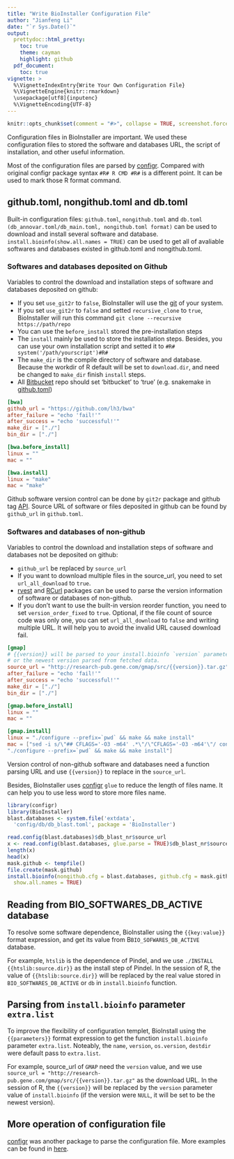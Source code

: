 ```yaml
---
title: "Write BioInstaller Configuration File"
author: "Jianfeng Li"
date: "`r Sys.Date()`"
output:
  prettydoc::html_pretty:
    toc: true
    theme: cayman
    highlight: github
  pdf_document:
    toc: true
vignette: >
  %\VignetteIndexEntry{Write Your Own Configuration File}
  %\VignetteEngine{knitr::rmarkdown}
  \usepackage[utf8]{inputenc}
  %\VignetteEncoding{UTF-8}
---
```


```r
knitr::opts_chunk$set(comment = "#>", collapse = TRUE, screenshot.force = FALSE)
```

Configuration files in BioInstaller are important. We used these configuration files to stored the software and databases URL, the script of installation, and other useful information.

Most of the configuration files are parsed by [configr](https://github.com/Miachol/configr). Compared with original configr package syntax `#R# R CMD #R#` is a different point. It can be used to mark those R format command.

## github.toml, nongithub.toml and db.toml

Built-in configuration files: `github.toml`, `nongithub.toml` and `db.toml (db_annovar.toml/db_main.toml, nongithub.toml format)` can be used to download and install several software and database. `install.bioinfo(show.all.names = TRUE)` can be used to get all of avaliable softwares and databases existed in github.toml and nongithub.toml.

### Softwares and databases deposited on Github 

Variables to control the download and installation steps of software and databases deposited on github:

- If you set `use_git2r` to `false`, BioInstaller will use the [git](https://en.wikipedia.org/wiki/Git) of your system.
- If you set `use_git2r` to `false` and setted `recursive_clone` to `true`, BioInstaller will run this command `git clone --recursive https://path/repo`
- You can use the `before_install` stored the pre-installation steps
- The `install` mainly be used to store the installation steps. Besides, you can use your own installation script and setted it to `#R# system('/path/yourscript')#R#`
- The `make_dir` is the compile directory of software and database. Because the workdir of R default will be set to `download.dir`, and need be changed to `make_dir` finish `install` steps.
- All [Bitbucket](https://bitbucket.org) repo should set 'bitbucket' to 'true' (e.g. snakemake in [github.toml](https://github.com/JhuangLab/BioInstaller/blob/master/inst/extdata/config/github/github.toml))

```toml
[bwa]
github_url = "https://github.com/lh3/bwa"
after_failure = "echo 'fail!'"
after_success = "echo 'successful!'"
make_dir = ["./"]
bin_dir = ["./"]

[bwa.before_install]
linux = ""
mac = ""

[bwa.install]
linux = "make"
mac = "make"
```

Github software version control can be done by `git2r` package and github tag [API](https://developer.github.com/v3). Source URL of software or files deposited in github can be found by `github_url` in `github.toml`.

### Softwares and databases of non-github

Variables to control the download and installation steps of software and databases not be deposited on github:

- `github_url` be replaced by `source_url`
- If you want to download multiple files in the source_url, you need to set `url_all_download` to `true`.
- [rvest](https://cran.r-project.org/package=rvest) and [RCurl](https://cran.r-project.org/package=RCurl) packages can be used to parse the version information of software or databases of non-github.
- If you don't want to use the built-in version reorder function, you need to set `version_order_fixed` to `true`. Optional, if the file count of source code was only one, you can set `url_all_download` to `false` and writing multiple URL. It will help you to avoid the invalid URL caused download fail.

```toml
[gmap]
# {{version}} will be parsed to your install.bioinfo `version` parameter
# or the newest version parsed from fetched data.
source_url = "http://research-pub.gene.com/gmap/src/{{version}}.tar.gz"
after_failure = "echo 'fail!'"
after_success = "echo 'successful!'"
make_dir = ["./"]
bin_dir = ["./"]

[gmap.before_install]
linux = ""
mac = ""

[gmap.install]
linux = "./configure --prefix=`pwd` && make && make install"
mac = ["sed -i s/\"## CFLAGS='-O3 -m64' .*\"/\"CFLAGS='-O3 -m64'\"/ config.site",
"./configure --prefix=`pwd` && make && make install"]
```

Version control of non-github software and databases need a function parsing URL and use `{{version}}` to replace in the `source_url`.

Besides, BioInstaller uses [configr](https://github.com/Miachol/configr) `glue` to reduce the length of files name. It can help you to use less word to store more files name.

```r
library(configr)
library(BioInstaller)
blast.databases <- system.file('extdata', 
  'config/db/db_blast.toml', package = 'BioInstaller')

read.config(blast.databases)$db_blast_nr$source_url
x <- read.config(blast.databases, glue.parse = TRUE)$db_blast_nr$source_url
length(x)
head(x)
mask.github <- tempfile()
file.create(mask.github)
install.bioinfo(nongithub.cfg = blast.databases, github.cfg = mask.github,
  show.all.names = TRUE)
```

## Reading from BIO_SOFTWARES_DB_ACTIVE database

To resolve some software dependence, BioInstaller using the `{{key:value}}` format expression, and get its value from B`BIO_SOFWARES_DB_ACTIVE` database.

For example, `htslib` is the dependence of Pindel, and we use `./INSTALL {{htslib:source.dir}}` as the install step of Pindel. In the session of R, the value of `{{htslib:source.dir}}` will be replaced by the real value stored in `BIO_SOFTWARES_DB_ACTIVE` or `db` in `install.bioinfo` function.

## Parsing from `install.bioinfo` parameter `extra.list`

To improve the flexibility of configuration templet, BioInstall using the `{{parameters}}` format expression to get the function `install.bioinfo` parameter `extra.list`. Noteably,  the `name`, `version`, `os.version`, `destdir` were default pass to `extra.list`.

For example, source_url of `GMAP` need the `version` value, and we use `source_url = "http://research-pub.gene.com/gmap/src/{{version}}.tar.gz"` as the download URL. In the session of R, the `{{version}}` will be replaced by the `version` parameter value of `install.bioinfo` (if the version were `NULL`, it will be set to be the newest version).

## More operation of configuration file

[configr](https://github.com/Miachol/configr) was another package to parse the configuration file. More examples can be found in [here](https://github.com/Miachol/configr).
